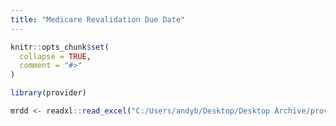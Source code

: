 ```yaml
---
title: "Medicare Revalidation Due Date"
---
```


```r
knitr::opts_chunk$set(
  collapse = TRUE,
  comment = "#>"
)
```

```r
library(provider)
```

```r
mrdd <- readxl::read_excel("C:/Users/andyb/Desktop/Desktop Archive/provider_api_schemas.xlsx", sheet = "mrdd")
```

